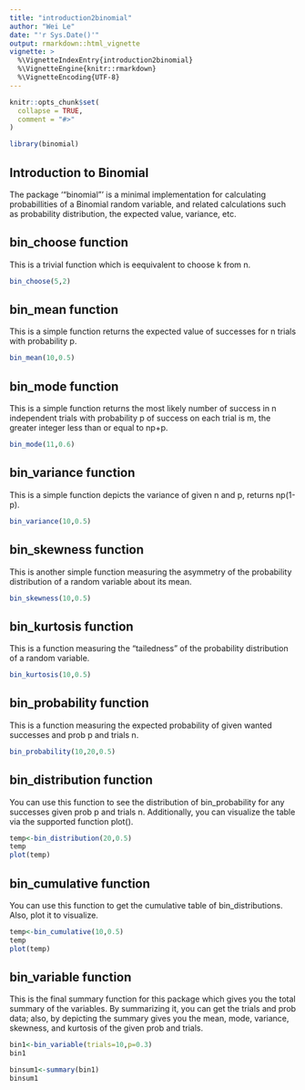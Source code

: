 ```yaml
---
title: "introduction2binomial"
author: "Wei Le"
date: "'r Sys.Date()'"
output: rmarkdown::html_vignette
vignette: >
  %\VignetteIndexEntry{introduction2binomial}
  %\VignetteEngine{knitr::rmarkdown}
  %\VignetteEncoding{UTF-8}
---
```


```r
knitr::opts_chunk$set(
  collapse = TRUE,
  comment = "#>"
)
```

```r
library(binomial)
```

## Introduction to Binomial
The package '"binomial"' is a minimal implementation for calculating probabillities of a Binomial random variable, and related calculations such as probability distribution, the expected value, variance, etc.

## bin_choose function
This is a trivial function which is eequivalent to choose k from n.

```r
bin_choose(5,2)
```
## bin_mean function
This is a simple function returns the expected value of successes for n trials with probability p.


```r
bin_mean(10,0.5)
```

## bin_mode function
This is a simple function returns the most likely  number of success in n independent trials with probability p of success on each trial is m, the greater integer less than or equal to np+p.

```r
bin_mode(11,0.6)
```
## bin_variance function
This is a simple function depicts the variance of given n and p, returns np(1-p).

```r
bin_variance(10,0.5)
```

## bin_skewness function
This is another simple function measuring the asymmetry of the probability distribution of a random variable about its mean.

```r
bin_skewness(10,0.5)
```

## bin_kurtosis function
This is a function measuring the "tailedness" of the probability distribution of a random variable.

```r
bin_kurtosis(10,0.5)
```

## bin_probability function
This is a function measuring the expected probability of given wanted successes and prob p and trials n.

```r
bin_probability(10,20,0.5)
```

## bin_distribution function
You can use this function to see the distribution of bin_probability for any successes given prob p and trials n.
Additionally, you can visualize the table via the supported function plot().

```r
temp<-bin_distribution(20,0.5)
temp
plot(temp)
```

## bin_cumulative function
You can use this function to get the cumulative table of bin_distributions.
Also, plot it to visualize.

```r
temp<-bin_cumulative(10,0.5)
temp
plot(temp)
```
## bin_variable function
This is the final summary function for this package which gives you the total summary of the variables.
By summarizing  it, you can get the trials and prob data; also, by depicting the summary gives you the mean, mode, variance, skewness, and kurtosis of the given prob and trials.

```r
bin1<-bin_variable(trials=10,p=0.3)
bin1

binsum1<-summary(bin1)
binsum1
```

